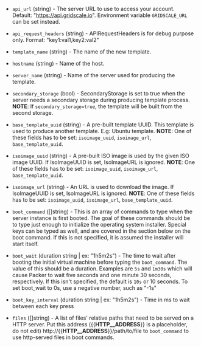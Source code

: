 <!-- Code generated from the comments of the Config struct in builder/gridscale/config.go; DO NOT EDIT MANUALLY -->

- `api_url` (string) - The server URL to use to access your account. Default: "https://api.gridscale.io". Environment variable `GRIDSCALE_URL` can be set instead.

- `api_request_headers` (string) - APIRequestHeaders is for debug purpose only. Format: "key1:val1,key2:val2"

- `template_name` (string) - The name of the new template.

- `hostname` (string) - Name of the host.

- `server_name` (string) - Name of the server used for producing the template.

- `secondary_storage` (bool) - SecondaryStorage is set to true when the server needs a secondary storage
  during producing template process.
  **NOTE**: If `secondary_storage=true`, the template will be built from the second storage.

- `base_template_uuid` (string) - A pre-built template UUID. This template is used to produce another template. E.g: Ubuntu template.
  **NOTE**: One of these fields has to be set: `isoimage_uuid`, `isoimage_url`, `base_template_uuid`.

- `isoimage_uuid` (string) - A pre-built ISO image is used by the given ISO image UUID. If IsoImageUUID is set, IsoImageURL is ignored.
  **NOTE**: One of these fields has to be set: `isoimage_uuid`, `isoimage_url`, `base_template_uuid`.

- `isoimage_url` (string) - An URL is used to download the image. If IsoImageUUID is set, IsoImageURL is ignored.
  **NOTE**: One of these fields has to be set: `isoimage_uuid`, `isoimage_url`, `base_template_uuid`.

- `boot_command` ([]string) - This is an array of commands to type when the server instance is first
  booted. The goal of these commands should be to type just enough to
  initialize the operating system installer. Special keys can be typed as
  well, and are covered in the section below on the boot command. If this
  is not specified, it is assumed the installer will start itself.

- `boot_wait` (duration string | ex: "1h5m2s") - The time to wait after booting the initial virtual machine before typing
  the `boot_command`. The value of this should be a duration. Examples are
  `5s` and `1m30s` which will cause Packer to wait five seconds and one
  minute 30 seconds, respectively. If this isn't specified, the default is
  `10s` or 10 seconds. To set boot_wait to 0s, use a negative number, such
  as "-1s"

- `boot_key_interval` (duration string | ex: "1h5m2s") - Time in ms to wait between each key press

- `files` ([]string) - A list of files' relative paths that need to be served on a HTTP server.
  Put this address ({{__HTTP__ADDRESS__}} is a placeholder, do not edit) http://{{__HTTP__ADDRESS__}}/path/to/file
  to `boot_command` to use http-served files in boot commands.

<!-- End of code generated from the comments of the Config struct in builder/gridscale/config.go; -->
